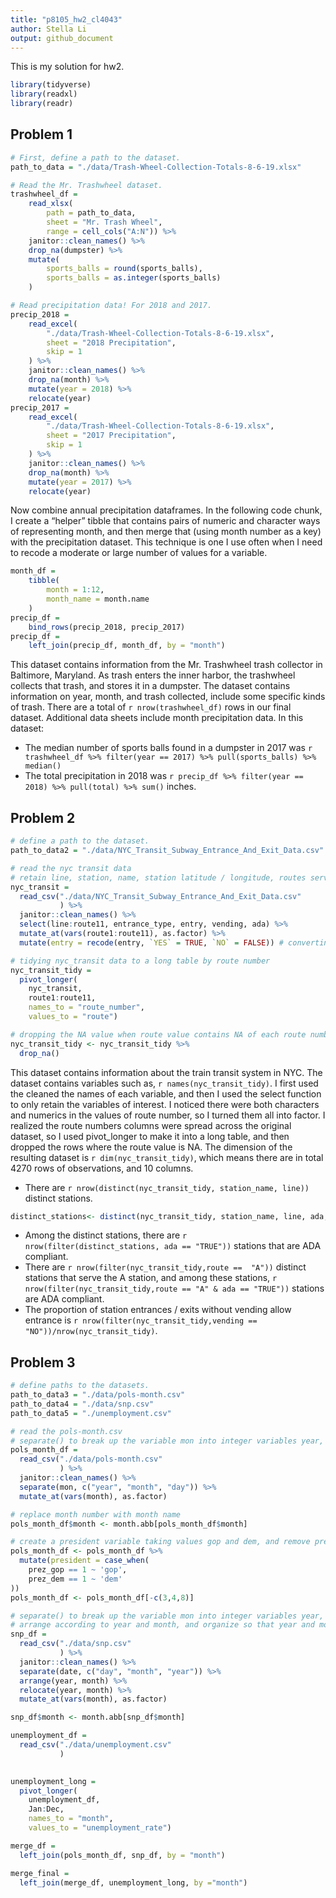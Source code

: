 ```yaml
---
title: "p8105_hw2_cl4043"
author: Stella Li
output: github_document
---
```

This is my solution for hw2.

```r
library(tidyverse)
library(readxl)
library(readr)
```

## Problem 1

```r
# First, define a path to the dataset. 
path_to_data = "./data/Trash-Wheel-Collection-Totals-8-6-19.xlsx"
```


```r
# Read the Mr. Trashwheel dataset.
trashwheel_df = 
	read_xlsx(
		path = path_to_data,
		sheet = "Mr. Trash Wheel",
		range = cell_cols("A:N")) %>% 
	janitor::clean_names() %>% 
	drop_na(dumpster) %>% 
	mutate(
		sports_balls = round(sports_balls),
		sports_balls = as.integer(sports_balls)
	)
```


```r
# Read precipitation data! For 2018 and 2017. 
precip_2018 = 
	read_excel(
		"./data/Trash-Wheel-Collection-Totals-8-6-19.xlsx",
		sheet = "2018 Precipitation",
		skip = 1
	) %>% 
	janitor::clean_names() %>% 
	drop_na(month) %>% 
	mutate(year = 2018) %>% 
	relocate(year)
precip_2017 = 
	read_excel(
		"./data/Trash-Wheel-Collection-Totals-8-6-19.xlsx",
		sheet = "2017 Precipitation",
		skip = 1
	) %>% 
	janitor::clean_names() %>% 
	drop_na(month) %>% 
	mutate(year = 2017) %>% 
	relocate(year)
```

Now combine annual precipitation dataframes. In the following code chunk, I create a "helper" tibble that contains pairs of numeric and character ways of representing month, and then merge that (using month number as a key) with the precipitation dataset. This technique is one I use often when I need to recode a moderate or large number of values for a variable. 

```r
month_df = 
	tibble(
		month = 1:12,
		month_name = month.name
	)
precip_df = 
	bind_rows(precip_2018, precip_2017)
precip_df =
	left_join(precip_df, month_df, by = "month")
```

This dataset contains information from the Mr. Trashwheel trash collector in Baltimore, Maryland. As trash enters the inner harbor, the trashwheel collects that trash, and stores it in a dumpster. The dataset contains information on year, month, and trash collected, include some specific kinds of trash. There are a total of `r nrow(trashwheel_df)` rows in our final dataset. Additional data sheets include month precipitation data. In this dataset:

* The median number of sports balls found in a dumpster in 2017 was `r trashwheel_df %>% filter(year == 2017) %>% pull(sports_balls) %>% median()`
* The total precipitation in 2018 was `r precip_df %>% filter(year == 2018) %>% pull(total) %>% sum()` inches.

## Problem 2

```r
# define a path to the dataset. 
path_to_data2 = "./data/NYC_Transit_Subway_Entrance_And_Exit_Data.csv"
```

```r
# read the nyc transit data
# retain line, station, name, station latitude / longitude, routes served, entry, vending, entrance type, and ADA compliance
nyc_transit =
  read_csv("./data/NYC_Transit_Subway_Entrance_And_Exit_Data.csv"
           ) %>%
  janitor::clean_names() %>%
  select(line:route11, entrance_type, entry, vending, ada) %>%
  mutate_at(vars(route1:route11), as.factor) %>%
  mutate(entry = recode(entry, `YES` = TRUE, `NO` = FALSE)) # converting entry variable to a logical variable
```

```r
# tidying nyc_transit data to a long table by route number
nyc_transit_tidy = 
  pivot_longer(
    nyc_transit, 
    route1:route11,
    names_to = "route_number", 
    values_to = "route")

# dropping the NA value when route value contains NA of each route number
nyc_transit_tidy <- nyc_transit_tidy %>% 
  drop_na()
```

This dataset contains information about the train transit system in NYC. The dataset contains variables such as, `r names(nyc_transit_tidy)`. I first used the cleaned the names of each variable, and then I used the select function to only retain the variables of interest. I noticed there were both characters and numerics in the values of route number, so I turned them all into factor. I realized the route numbers columns were spread across the original dataset, so I used pivot_longer to make it into a long table, and then dropped the rows where the route value is NA. The dimension of the resulting dataset is `r dim(nyc_transit_tidy)`, which means there are in total 4270 rows of observations, and 10 columns.

* There are `r nrow(distinct(nyc_transit_tidy, station_name, line))` distinct stations.
```r
distinct_stations<- distinct(nyc_transit_tidy, station_name, line, ada, vending)
```
* Among the distinct stations, there are `r nrow(filter(distinct_stations, ada == "TRUE"))` stations that are ADA compliant.
* There are `r nrow(filter(nyc_transit_tidy,route ==  "A"))` distinct stations that serve the A station, and among these stations, `r nrow(filter(nyc_transit_tidy,route == "A" & ada == "TRUE"))` stations are ADA compliant.
* The proportion of station entrances / exits without vending allow entrance is `r nrow(filter(nyc_transit_tidy,vending == "NO"))/nrow(nyc_transit_tidy)`.

## Problem 3

```r
# define paths to the datasets. 
path_to_data3 = "./data/pols-month.csv"
path_to_data4 = "./data/snp.csv"
path_to_data5 = "./unemployment.csv"
```

```r
# read the pols-month.csv
# separate() to break up the variable mon into integer variables year, month, and day
pols_month_df =
  read_csv("./data/pols-month.csv"
           ) %>%
  janitor::clean_names() %>%
  separate(mon, c("year", "month", "day")) %>%
  mutate_at(vars(month), as.factor)

# replace month number with month name
pols_month_df$month <- month.abb[pols_month_df$month]

# create a president variable taking values gop and dem, and remove prez_dem and prez_gop; and remove the day variable.
pols_month_df <- pols_month_df %>%
  mutate(president = case_when(
    prez_gop == 1 ~ 'gop',
    prez_dem == 1 ~ 'dem'
)) 
pols_month_df <- pols_month_df[-c(3,4,8)]
```


```r
# separate() to break up the variable mon into integer variables year, month, and day
# arrange according to year and month, and organize so that year and month are the leading columns
snp_df =
  read_csv("./data/snp.csv"
           ) %>%
  janitor::clean_names() %>%
  separate(date, c("day", "month", "year")) %>%
  arrange(year, month) %>%
  relocate(year, month) %>%
  mutate_at(vars(month), as.factor)

snp_df$month <- month.abb[snp_df$month]
```

```r
unemployment_df =
  read_csv("./data/unemployment.csv"
           ) 
  

unemployment_long = 
  pivot_longer(
    unemployment_df, 
    Jan:Dec,
    names_to = "month", 
    values_to = "unemployment_rate")

merge_df = 
  left_join(pols_month_df, snp_df, by = "month")

merge_final = 
  left_join(merge_df, unemployment_long, by ="month")


```

